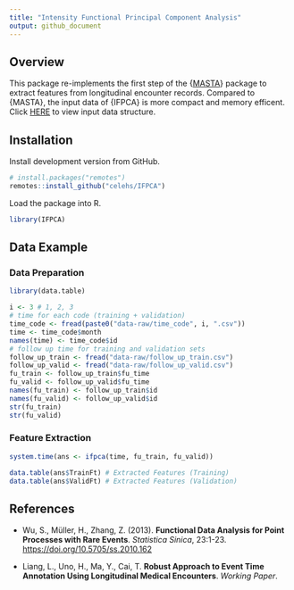 ```yaml
---
title: "Intensity Functional Principal Component Analysis"
output: github_document
---
```


## Overview

This package re-implements the first step of the {[MASTA](https://celehs.github.io/MASTA/)} package to extract features from longitudinal encounter records. Compared to {MASTA}, the input data of {IFPCA} is more compact and memory efficent. Click [HERE](https://github.com/celehs/IFPCA/tree/master/data-raw) to view input data structure.

## Installation

Install development version from GitHub.

```r
# install.packages("remotes")
remotes::install_github("celehs/IFPCA")
```

Load the package into R.

```r
library(IFPCA)
```

## Data Example

### Data Preparation

```r
library(data.table)
```

```r
i <- 3 # 1, 2, 3 
# time for each code (training + validation)
time_code <- fread(paste0("data-raw/time_code", i, ".csv"))
time <- time_code$month
names(time) <- time_code$id
# follow up time for training and validation sets
follow_up_train <- fread("data-raw/follow_up_train.csv")
follow_up_valid <- fread("data-raw/follow_up_valid.csv")
fu_train <- follow_up_train$fu_time
fu_valid <- follow_up_valid$fu_time
names(fu_train) <- follow_up_train$id
names(fu_valid) <- follow_up_valid$id
str(fu_train)
str(fu_valid)
```

### Feature Extraction

```r
system.time(ans <- ifpca(time, fu_train, fu_valid))
```

```r
data.table(ans$TrainFt) # Extracted Features (Training) 
data.table(ans$ValidFt) # Extracted Features (Validation)
```

## References

- Wu, S., Müller, H., Zhang, Z. (2013). __Functional Data Analysis for Point Processes with Rare Events__. _Statistica Sinica_, 23:1-23. <https://doi.org/10.5705/ss.2010.162>

- Liang, L., Uno, H., Ma, Y., Cai, T. __Robust Approach to Event Time Annotation Using Longitudinal Medical Encounters__. _Working Paper_.
